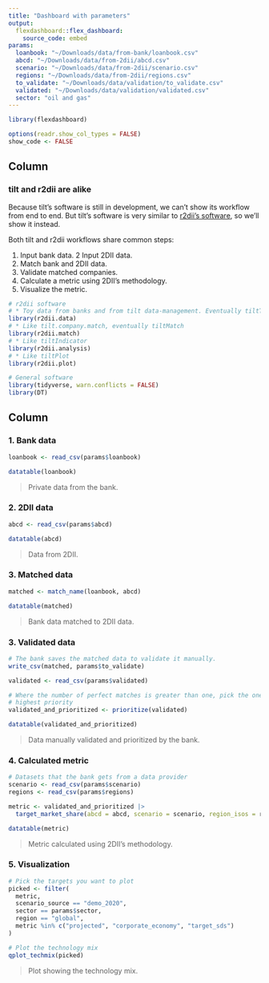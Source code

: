 ```yaml
---
title: "Dashboard with parameters"
output: 
  flexdashboard::flex_dashboard:
    source_code: embed
params:
  loanbook: "~/Downloads/data/from-bank/loanbook.csv"
  abcd: "~/Downloads/data/from-2dii/abcd.csv"
  scenario: "~/Downloads/data/from-2dii/scenario.csv"
  regions: "~/Downloads/data/from-2dii/regions.csv"
  to_validate: "~/Downloads/data/validation/to_validate.csv"
  validated: "~/Downloads/data/validation/validated.csv"
  sector: "oil and gas"
---
```


```r
library(flexdashboard)

options(readr.show_col_types = FALSE)
show_code <- FALSE
```

Column {data-width=300}
-----------------------------------------------------------------------

### tilt and r2dii are alike

Because tilt's software is still in development, we can't show its workflow from
end to end. But tilt's software is very similar to [r2dii's
software](https://pacta.rmi.org/pacta-for-banks-2020/), so we'll show it
instead.

Both tilt and r2dii workflows share common steps:

1. Input bank data.
2 Input 2DII data.
3. Match bank and 2DII data.
4. Validate matched companies.
5. Calculate a metric using 2DII's methodology.
6. Visualize the metric.

```r
# r2dii software
# * Toy data from banks and from tilt data-management. Eventually tiltToyData.
library(r2dii.data)
# * Like tilt.company.match, eventually tiltMatch
library(r2dii.match)
# * Like tiltIndicator
library(r2dii.analysis)
# * Like tiltPlot
library(r2dii.plot)

# General software
library(tidyverse, warn.conflicts = FALSE)
library(DT)
```

Column {data-width=700 .tabset}
-----------------------------------------------------------------------

### 1. Bank data

```r
loanbook <- read_csv(params$loanbook)
```

```r
datatable(loanbook)
```

> Private data from the bank.

### 2. 2DII data

```r
abcd <- read_csv(params$abcd)
```

```r
datatable(abcd)
```

> Data from 2DII.

### 3. Matched data

```r
matched <- match_name(loanbook, abcd)
```

```r
datatable(matched)
```

> Bank data matched to 2DII data.

### 3. Validated data

```r
# The bank saves the matched data to validate it manually.
write_csv(matched, params$to_validate)
```

```r
validated <- read_csv(params$validated)
```

```r
# Where the number of perfect matches is greater than one, pick the one with
# highest priority
validated_and_prioritized <- prioritize(validated)
```

```r
datatable(validated_and_prioritized)
```

> Data manually validated and prioritized by the bank.

### 4. Calculated metric

```r
# Datasets that the bank gets from a data provider
scenario <- read_csv(params$scenario)
regions <- read_csv(params$regions)

metric <- validated_and_prioritized |>
  target_market_share(abcd = abcd, scenario = scenario, region_isos = regions)
```

```r
datatable(metric)
```

> Metric calculated using 2DII's methodology.

### 5. Visualization

```r
# Pick the targets you want to plot
picked <- filter(
  metric,
  scenario_source == "demo_2020",
  sector == params$sector,
  region == "global",
  metric %in% c("projected", "corporate_economy", "target_sds")
)
```

```r
# Plot the technology mix
qplot_techmix(picked)
```

> Plot showing the technology mix.
